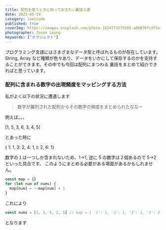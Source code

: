 ```yaml
---
title: 配列を使うときに知っておきたい裏技３選
date: 2021-05-19
category: leetcode
published: true
coverImg: https://images.unsplash.com/photo-1624771575585-a0b076fcdf5e?ixid=MnwxMjA3fDB8MHxwaG90by1wYWdlfHx8fGVufDB8fHx8&ixlib=rb-1.2.1&auto=format&fit=crop&w=1650&q=80
photographer: Jason Leung
keywords: ["オブジェクト"]
---
```


プログラミング言語にはさまざまなデータ型と呼ばれるものが存在しています。String, Array など種類が色々あり、データをいかにして保存するのかを支持することができます。その中でも今回は配列にまつわる
裏技をまとめて紹介できればと思っています。

### 配列に含まれる数字の出現頻度をマッピングする方法

私がよく以下の状況に遭遇します

> 数字が羅列された配列からその数字の頻度をまとめられたななー

例えば。。。

[1, 5, 3, 6, 3, 4, 5]

とあった時に

{ 1: 1, 3: 2, 4: 1, t: 2, 6: 1}

数字の１は一つしか含まれないため、1->1, 逆に 5 の数字は２個あるので 5->2 といった具合です。
このようにまとめる必要がある場面があるかもしれません。

```js
const map = {}
for (let num of nums) {
  map[num] = ~~map[num] + 1
}
```

これにより

```js
const nums = [1, 3, 5, 2, 5] // map = { '1': 1, '2': 1, '3': 1, '5': 2 }
```

となります

